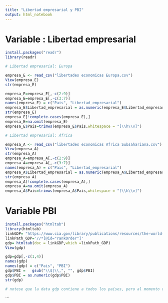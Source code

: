 ```yaml
---
title: "Libertad empresarial y PBI"
output: html_notebook
---
```



# Variable : Libertad empresarial 
```r
install.packages("readr")
library(readr)

# Libertad empresarial: Europa 

empresa_E <- read_csv("libertades economicas Europa.csv")
View(empresa_E)
str(empresa_E)

empresa_E=empresa_E[,-c(2:9)]
empresa_E=empresa_E[,-c(3:7)]
names(empresa_E) = c("Pais", "Libertad_empresarial")
empresa_E$Libertad_empresarial = as.numeric(empresa_E$Libertad_empresarial)
str(empresa_E)
empresa_E[!complete.cases(empresa_E),]
empresa_E=na.omit(empresa_E)
empresa_E$Pais=trimws(empresa_E$Pais,whitespace = "[\\h\\v]")

# Libertad empresarial: África 

empresa_A <- read_csv("libertades economicas Africa Subsahariana.csv")
View(empresa_A)
str(empresa_A)
empresa_A=empresa_A[,-c(2:9)]
empresa_A=empresa_A[,-c(3:7)]
names(empresa_A) = c("Pais", "Libertad_empresarial")
empresa_A$Libertad_empresarial = as.numeric(empresa_A$Libertad_empresarial)
str(empresa_A)
empresa_A[!complete.cases(empresa_A),]
empresa_A=na.omit(empresa_A)
empresa_A$Pais=trimws(empresa_A$Pais,whitespace = "[\\h\\v]")
```

# Variable PBI

```r
install.packages("htmltab")
library(htmltab)
linkGDP= "https://www.cia.gov/library/publications/resources/the-world-factbook/fields/211rank.html"
linkPath_GDP='//*[@id="rankOrder"]'
gdp= htmltab(doc = linkGDP,which =linkPath_GDP)
View(gdp)

gdp=gdp[,-c(1,4)]
names(gdp)
names(gdp) = c("Pais", "PBI")
gdp$PBI =   gsub("\\$|\\,", "", gdp$PBI)
gdp$PBI = as.numeric(gdp$PBI)
str(gdp)

# notese que la data gdp contiene a todos los países, pero al momento de hacer el merging con las otras variables independientes de cada región (Europa y África), el key "Pais" solo tomará a los países según la región solicitada. 

```



```


